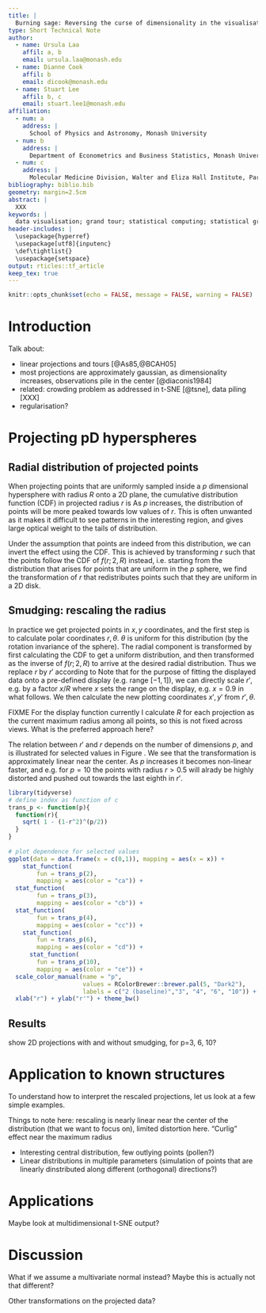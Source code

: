 ```yaml
---
title: |
  Burning sage: Reversing the curse of dimensionality in the visualisation of high-dimensional data
type: Short Technical Note
author:
  - name: Ursula Laa
    affil: a, b
    email: ursula.laa@monash.edu
  - name: Dianne Cook
    affil: b
    email: dicook@monash.edu
  - name: Stuart Lee
    affil: b, c
    email: stuart.lee1@monash.edu
affiliation:
  - num: a
    address: |
      School of Physics and Astronomy, Monash University
  - num: b
    address: |
      Department of Econometrics and Business Statistics, Monash University
  - num: c
    address: |
      Molecular Medicine Division, Walter and Eliza Hall Institute, Parkville, Australia
bibliography: biblio.bib
geometry: margin=2.5cm
abstract: |
  XXX
keywords: |
  data visualisation; grand tour; statistical computing; statistical graphics; multivariate data; dynamic graphics
header-includes: |
  \usepackage{hyperref}
  \usepackage[utf8]{inputenc}
  \def\tightlist{}
  \usepackage{setspace}
output: rticles::tf_article
keep_tex: true
---
```


```r
knitr::opts_chunk$set(echo = FALSE, message = FALSE, warning = FALSE)
```

\doublespacing
# Introduction

Talk about:

- linear projections and tours [@As85,@BCAH05]
- most projections are approximately gaussian, as dimensionality increases, observations pile in the center [@diaconis1984]
- related: crowding problem as addressed in t-SNE [@tsne], data piling [XXX]
- regularisation?

# Projecting pD hyperspheres
## Radial distribution of projected points
When projecting points that are uniformly sampled inside a $p$ dimensional hypersphere with radius $R$ onto a 2D plane, the cumulative distribution function (CDF) in projected radius $r$ is
\begin{equation}
f(r;p,R) = 1-\left(1-\left(\frac{r}{R}\right)^2\right)^{p/2}.
\label{eq:cdf}
\end{equation}
As $p$ increases, the distribution of points will be more peaked towards low values of $r$.
This is often unwanted as it makes it difficult to see patterns in the interesting region, and gives large optical weight to the tails of distribution.

Under the assumption that points are indeed from this distribution, we can invert the effect using the CDF. This is achieved by transforming $r$ such that the points follow the CDF of $f(r; 2, R)$ instead, i.e. starting from the distribution that arises for points that are uniform in the $p$ sphere, we find the transformation of $r$ that redistributes points such that they are uniform in a 2D disk.

## Smudging: rescaling the radius

In practice we get projected points in $x, y$ coordinates, and the first step is to calculate polar coordinates $r, \theta$. $\theta$ is uniform for this distribution (by the rotation invariance of the sphere). The radial component is transformed by first calculating the CDF to get a uniform distribution, and then transformed as the inverse of $f(r; 2, R)$ to arrive at the desired radial distribution. Thus we replace $r$ by $r'$ according to
\begin{equation}
r'' = f(r; p, R) = 1-\left(1-\left(\frac{r}{R}\right)^2\right)^{p/2}
\end{equation}
\begin{equation}
r' = f^{-1}(r''; 2, R) = R \sqrt{r''} = R \sqrt{1-\left(1-\left(\frac{r}{R}\right)^2\right)^{p/2}}.
\end{equation}
Note that for the purpose of fitting the displayed data onto a pre-defined display (e.g. range $[-1,1]$), we can directly scale $r'$, e.g. by a factor $x/R$ where $x$ sets the range on the display, e.g. $x=0.9$ in what follows. We then calculate the new plotting coordinates $x', y'$ from $r', \theta$.

FIXME For the display function currently I calculate $R$ for each projection as the current maximum radius among all points, so this is not fixed across views. What is the preferred approach here?

The relation between $r'$ and $r$ depends on the number of dimensions $p$, and is illustrated for selected values in Figure \ref{fig:radii}. We see that the transformation is approximately linear near the center. As $p$ increases it becomes non-linear faster, and e.g. for $p=10$ the points with radius $r>0.5$ will alrady be highly distorted and pushed out towards the last eighth in $r'$.

```r
library(tidyverse)
# define index as function of c
trans_p <- function(p){
  function(r){
    sqrt( 1 - (1-r^2)^(p/2))
  }
}
  
# plot dependence for selected values
ggplot(data = data.frame(x = c(0,1)), mapping = aes(x = x)) +
    stat_function(
        fun = trans_p(2),
        mapping = aes(color = "ca")) +
  stat_function(
        fun = trans_p(3),
        mapping = aes(color = "cb")) +
  stat_function(
        fun = trans_p(4),
        mapping = aes(color = "cc")) +
    stat_function(
        fun = trans_p(6),
        mapping = aes(color = "cd")) +
      stat_function(
        fun = trans_p(10),
        mapping = aes(color = "ce")) +
  scale_color_manual(name = "p",
                     values = RColorBrewer::brewer.pal(5, "Dark2"),
                     labels = c("2 (baseline)","3", "4", "6", "10")) +
  xlab("r") + ylab("r'") + theme_bw()

```

## Results

show 2D projections with and without smudging, for p=3, 6, 10?

# Application to known structures

To understand how to interpret the rescaled projections, let us look at a few simple examples. 

Things to note here: rescaling is nearly linear near the center of the distribution (that we want to focus on), limited distortion here. "Curlig" effect near the maximum radius

- Interesting central distribution, few outlying points (pollen?)
- Linear distributions in multiple parameters (simulation of points that are linearly dinstributed along different (orthogonal) directions?)


# Applications

Maybe look at multidimensional t-SNE output?

# Discussion

What if we assume a multivariate normal instead? Maybe this is actually not that different?

Other transformations on the projected data?

